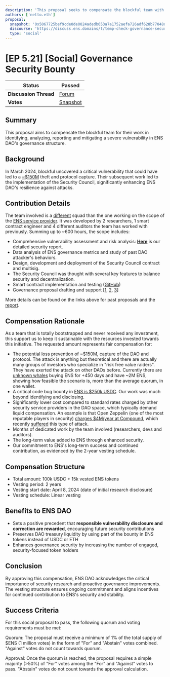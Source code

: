 ```yaml
---
description: 'This proposal seeks to compensate the blockful team with 100k USDC and 15k vested ENS tokens for their extensive efforts in identifying and mitigating a critical vulnerability in ENS DAO's governance structure, which included developing the Security Council and enhancing long-term DAO security.'
authors: ['netto.eth']
proposal:
  snapshot: '0x5067725bef9cde0de0024adedb653a7a1752aefa726adf628b77048d85821a6d'
  discourse: 'https://discuss.ens.domains/t/temp-check-governance-security-compensating-blockful-for-preventing-a-potential-attack-on-the-ens-dao/19710'
  type: 'social'
---
```


# [EP 5.21] [Social] Governance Security Bounty

| **Status**            | Passed                                                                                                                                             |
| --------------------- | -------------------------------------------------------------------------------------------------------------------------------------------------- |
| **Discussion Thread** | [Forum](https://discuss.ens.domains/t/temp-check-governance-security-compensating-blockful-for-preventing-a-potential-attack-on-the-ens-dao/19710) |
| **Votes**             | [Snapshot](https://snapshot.box/#/s:ens.eth/proposal/0x5067725bef9cde0de0024adedb653a7a1752aefa726adf628b77048d85821a6d)                           |

## Summary

This proposal aims to compensate the blockful team for their work in identifying, analyzing, reporting and mitigating a severe vulnerability in ENS DAO's governance structure.

## Background

In March 2024, blockful uncovered a critical vulnerability that could have led to a [~$150M](https://dune.com/steakhouse/ens-steakhouse) theft and protocol capture. Their subsequent work led to the implementation of the Security Council, significantly enhancing ENS DAO's resilience against attacks.

## Contribution Details

The team involved is a [different](https://discuss.ens.domains/t/blockful-service-provider-reports/19553#p-54163-other-contributions-not-related-to-service-provider-scope-14) squad than the one working on the scope of the [ENS service provider](https://discuss.ens.domains/t/blockful-service-provider-reports/19553). It was developed by 2 researchers, 1 smart contract engineer and 4 different auditors the team has worked with previously. Summing up to ~600 hours, the scope includes:

- Comprehensive vulnerability assessment and risk analysis: **[Here](https://mirror.xyz/research.blockful.eth/-PfMduhpxdypPrutofr6099T4ROpsAmX0fPNbvDgR_k)** is our detailed security report.
- Data analysis of ENS governance metrics and study of past DAO attacker's behaviors.
- Design, development and deployment of the Security Council contract and multisig.
- The Security Council was thought with several key features to balance security and decentralization.
- Smart contract implementation and testing ([GitHub](https://github.com/blockful-io/security-council-ens))
- Governance proposal drafting and support [[1](https://snapshot.org/#/ens.eth/proposal/0xf3a4673fe04a3ecfed4a2f066f6ced1539a5466d61630428333360b843653c54), [2](https://snapshot.org/#/ens.eth/proposal/0xa0b1bfadf6853b5b0d59d3c4d73c434fc6389339887d05de805361372eb17c3a), [3](https://www.tally.xyz/gov/ens/proposal/42329103797433777309488042029679811802172320979541414683300183273376839219133)]

More details can be found on the links above for past proposals and the [report](https://mirror.xyz/research.blockful.eth/-PfMduhpxdypPrutofr6099T4ROpsAmX0fPNbvDgR_k).

## Compensation Rationale

As a team that is totally bootstrapped and never received any investment, this support us to keep it sustainable with the resources invested towards this initiative. The requested amount represents fair compensation for:

- The potential loss prevention of ~$150M, capture of the DAO and protocol. The attack is anything but theoretical and there are actually many groups of investors who specialize in "risk free value raiders". They have exerted the attack on other DAOs before. Currently there are [unknown whales](https://etherscan.io/address/0x245445940b317e509002eb682e03f4429184059d#tokentxns) buying ENS for +450 days and have ~2M ENS, showing how feasible the scenario is, more than the average quorum, in one wallet.
- A critical code bug bounty in [ENS is $250k USDC](https://immunefi.com/bug-bounty/ens/scope/#assets). Our work was much beyond identifying and disclosing.
- Significantly lower cost compared to standard rates charged by other security service providers in the DAO space, which typically demand liquid compensation. An example is that Open Zeppelin (one of the most reputable players in security) [charges $4M/year at Compound](https://compound.finance/governance/proposals/76), which recently [suffered](https://mirror.xyz/research.blockful.eth/v0GEP49oXP1gzMDlyP91-S4XIa8PIOd0vKq-6R8f54I) this type of attack.
- Months of dedicated work by the team involved (researchers, devs and auditors).
- The long-term value added to ENS through enhanced security.
- Our commitment to ENS's long-term success and continued contribution, as evidenced by the 2-year vesting schedule.

## Compensation Structure

- Total amount: 100k USDC + 15k vested ENS tokens
- Vesting period: 2 years
- Vesting start date: April 8, 2024 (date of initial research disclosure)
- Vesting schedule: Linear vesting

## Benefits to ENS DAO

- Sets a positive precedent that **responsible vulnerability disclosure and correction are rewarded**, encouraging future security contributions
- Preserves DAO treasury liquidity by using part of the bounty in ENS tokens instead of USDC or ETH
- Enhances governance security by increasing the number of engaged, security-focused token holders

## Conclusion

By approving this compensation, ENS DAO acknowledges the critical importance of security research and proactive governance improvements. The vesting structure ensures ongoing commitment and aligns incentives for continued contribution to ENS's security and stability.

## Success Criteria

For this social proposal to pass, the following quorum and voting requirements must be met:

Quorum: The proposal must receive a minimum of 1% of the total supply of $ENS (1 million votes) in the form of "For" and "Abstain" votes combined. "Against" votes do not count towards quorum.

Approval: Once the quorum is reached, the proposal requires a simple majority (>50%) of "For" votes among the "For" and "Against" votes to pass. "Abstain" votes do not count towards the approval calculation.
